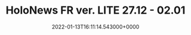 ---
title: "HoloNews FR ver. LITE 27.12 - 02.01"
date: "2022-01-13T16:11:14.543000+0000"
link: "https://reddit.com/r/HoloNews/comments/s32xsw/holonews_fr_ver_lite_2712_0201/"
images: ["https://preview.redd.it/nmg8hicubhb81.png?width=640&crop=smart&auto=webp&s=a8b289891d856f6a7bc2b8a4da366eda3687a5ee","https://preview.redd.it/ayja8gcubhb81.png?width=640&crop=smart&auto=webp&s=eadeb1cacfa8401f7ef9dffbd4df36e95815b1ab","https://preview.redd.it/qh7q1fcubhb81.png?width=640&crop=smart&auto=webp&s=7e93fb12c1f45c86babc42dba7e2f655cfcb53e9","https://preview.redd.it/romqrncubhb81.png?width=640&crop=smart&auto=webp&s=04558668df52e0b418a8c259c7ec31e52b51eb2e","https://preview.redd.it/b6luaicubhb81.png?width=640&crop=smart&auto=webp&s=abeb6c597ae584802d477f87fd063484cd5ba4a1","https://preview.redd.it/0m01hkcubhb81.png?width=640&crop=smart&auto=webp&s=1a0bb076061c81e9b198f1f42dd93e0d2a886142","https://preview.redd.it/40hgtlcubhb81.png?width=640&crop=smart&auto=webp&s=1c7b98fee03cea5a9d4dc7adf2dcd588d54c946c","https://preview.redd.it/osr47mcubhb81.png?width=640&crop=smart&auto=webp&s=25ffdf2368b22b91fe49e1f9bef30fa0fa0eae79","https://preview.redd.it/2d9gywcubhb81.png?width=640&crop=smart&auto=webp&s=27f67a654a16012c0df5d47e89f902c270fec5ac","https://preview.redd.it/4cz7kicubhb81.png?width=640&crop=smart&auto=webp&s=abfe06f7248e8f7f4238f149e753ee2ec41411ba","https://preview.redd.it/wwym2pcubhb81.png?width=640&crop=smart&auto=webp&s=43a73b2eec3a73688cf0b98ade7af4e6bf7718a7","https://preview.redd.it/bvrj7jcubhb81.png?width=640&crop=smart&auto=webp&s=849981db16afeb68ab1f6e9f58f5e87e5cf69c0b"]
tags: ["lite"]
---